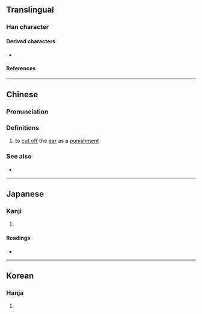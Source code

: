 {{character info}}
==Translingual==

===Han character===
{{Han char|rn=18|rad=刀|as=06|sn=8|four=12400|canj=SJLN|ids=⿰耳刂}}

====Derived characters====
* {{l|mul|[[𠗜]]}}

====References====
{{Han ref|kx=0139.010|dkj=01960|dj=0315.090|hdz=10332.140|uh=5235}}

----

==Chinese==
{{zh-forms}}

===Pronunciation===
{{zh-pron
|m=èr
|c=ji6
|mc=y
|oc=y
|cat=v
}}

===Definitions===
{{zh-hanzi}}

# to [[cut off]] the [[ear]] as a [[punishment]]

===See also===
* {{zh-l|馘}}

{{zh-cat|Amputation}}

----

==Japanese==

===Kanji===
{{ja-kanji|grade=|rs=刀06}}

# {{rfdef|ja|sort=刀06}}

====Readings====
* {{ja-readings|on=じ,に,げい|kun=みみきり}}

----

==Korean==

===Hanja===
{{ko-hanja|이}}

# {{rfdef|ko|sort=刀06}}